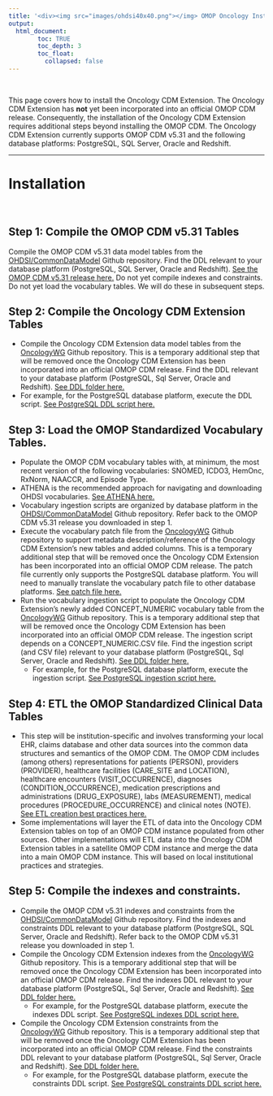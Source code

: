 ```yaml
---
title: '<div><img src="images/ohdsi40x40.png"></img> OMOP Oncology Installation</div>'
output: 
  html_document:
        toc: TRUE
        toc_depth: 3
        toc_float:
          collapsed: false
---
```

<br>

This page covers how to install the Oncology CDM Extension.  The Oncology CDM Extension has **not** yet been incorporated into an official OMOP CDM release.  Consequently, the installation of the Oncology CDM Extension requires additional steps beyond installing the OMOP CDM.  The Oncology CDM Extension currently supports OMOP CDM v5.31 and the following database platforms: PostgreSQL, SQL Server, Oracle and Redshift.

---

# **Installation**

<br>

## Step 1: Compile the OMOP CDM v5.31 Tables  
Compile the OMOP CDM v5.31 data model tables from the [OHDSI/CommonDataModel](https://github.com/OHDSI/CommonDataModel) Github repository.  Find the DDL relevant to your database platform (PostgreSQL, SQL Server, Oracle and Redshift).  [See the OMOP CDM v5.31 release here.](https://github.com/OHDSI/CommonDataModel/releases/tag/v5.3.1)  Do not yet compile indexes and constraints.  Do not yet load the vocabulary tables.  We will do these in subsequent steps.

## Step 2: Compile the Oncology CDM Extension Tables  
* Compile the Oncology CDM Extension data model tables from the [OncologyWG](https://github.com/OHDSI/OncologyWG) Github repository.  This is a temporary additional step that will be removed once the Oncology CDM Extension has been incorporated into an official OMOP CDM release.  Find the DDL relevant to your database platform (PostgreSQL, Sql Server, Oracle and Redshift).  [See DDL folder here.](https://github.com/OHDSI/OncologyWG/tree/master/ddl)
* For example, for the PostgreSQL database platform, execute the DDL script. [See PostgreSQL DDL script here.](https://github.com/OHDSI/OncologyWG/blob/master/ddl/PostgreSQL/OMOP%20CDM%20postgresql%20ddl%20Oncology%20Module.txt)

## Step 3: Load the OMOP Standardized Vocabulary Tables.
* Populate the OMOP CDM vocabulary tables with, at minimum, the most recent version of the following vocabularies: SNOMED, ICDO3, HemOnc, RxNorm, NAACCR, and Episode Type.
* ATHENA is the recommended approach for navigating and downloading OHDSI vocabularies. [See ATHENA here.](http://athena.ohdsi.org/) 
* Vocabulary ingestion scripts are organized by database platform in the [OHDSI/CommonDataModel](https://github.com/OHDSI/CommonDataModel) Github repository.  Refer back to the OMOP CDM v5.31 release you downloaded in step 1.
* Execute the vocabulary patch file from the [OncologyWG](https://github.com/OHDSI/OncologyWG) Github repository to support metadata description/reference of the Oncology CDM Extension's new tables and added columns.  This is a temporary additional step that will be removed once the Oncology CDM Extension has been incorporated into an official OMOP CDM release.  The patch file currently only supports the PostgreSQL database platform.  You will need to manually translate the vocabulary patch file to other database platforms.  [See patch file here.](https://github.com/OHDSI/OncologyWG/blob/master/ddl/PostgreSQL/CDM_patch.sql)
* Run the vocabulary ingestion script to populate the Oncology CDM Extension's newly added CONCEPT_NUMERIC vocabulary table from the [OncologyWG](https://github.com/OHDSI/OncologyWG) Github repository.  This is a temporary additional step that will be removed once the Oncology CDM Extension has been incorporated into an official OMOP CDM release.  The ingestion script depends on a CONCEPT_NUMERIC.CSV file.   Find the ingestion script (and CSV file) relevant to your database platform (PostgreSQL, Sql Server, Oracle and Redshift).  [See DDL folder here.](https://github.com/OHDSI/OncologyWG/tree/master/ddl)
  * For example, for the PostgreSQL database platform, execute the ingestion script. [See PostgreSQL ingestion script here.](https://github.com/OHDSI/OncologyWG/blob/master/ddl/PostgreSQL/VocabImport/OMOP%20CDM%20vocabulary%20load%20-%20PostgreSQL.sql)
 
## Step 4: ETL the OMOP Standardized Clinical Data Tables
* This step will be institution-specific and involves transforming your local EHR, claims database and other data sources into the common data structures and semantics of the OMOP CDM.  The OMOP CDM includes (among others) representations for patients (PERSON), providers (PROVIDER), healthcare facilities (CARE_SITE and LOCATION), healthcare encounters (VISIT_OCCURRENCE), diagnoses (CONDITION_OCCURRENCE), medication prescriptions and administrations (DRUG_EXPOSURE), labs (MEASUREMENT), medical procedures (PROCEDURE_OCCURRENCE) and clinical notes (NOTE). [See ETL creation best practices here.](https://www.ohdsi.org/web/wiki/doku.php?id=documentation:etl_best_practices)
* Some implementations will layer the ETL of data into the Oncology CDM Extension tables on top of an OMOP CDM instance populated from other sources.  Other implementations will ETL data into the Oncology CDM Extension tables in a satellite OMOP CDM instance and merge the data into a main OMOP CDM instance.  This will based on local institutional practices and strategies.

## Step 5: Compile the indexes and constraints.
* Compile the OMOP CDM v5.31 indexes and constraints from the [OHDSI/CommonDataModel](https://github.com/OHDxSI/CommonDataModel) Github repository.  Find the indexes and constraints DDL relevant to your database platform (PostgreSQL, SQL Server, Oracle and Redshift).  Refer back to the OMOP CDM v5.31 release you downloaded in step 1.
* Compile the Oncology CDM Extension indexes from the [OncologyWG](https://github.com/OHDSI/OncologyWG) Github repository.  This is a temporary additional step that will be removed once the Oncology CDM Extension has been incorporated into an official OMOP CDM release.  Find the indexes DDL relevant to your database platform (PostgreSQL, Sql Server, Oracle and Redshift).  [See DDL folder here.](https://github.com/OHDSI/OncologyWG/tree/master/ddl)
  * For example, for the PostgreSQL database platform, execute the indexes DDL script. [See PostgreSQL indexes DDL script here.](https://github.com/OHDSI/OncologyWG/blob/master/ddl/PostgreSQL/OMOP%20CDM%20postgresql%20pk%20indexes%20Oncology%20Module.txt)
* Compile the Oncology CDM Extension constraints from the [OncologyWG](https://github.com/OHDSI/OncologyWG) Github repository.  This is a temporary additional step that will be removed once the Oncology CDM Extension has been incorporated into an official OMOP CDM release.  Find the constraints DDL relevant to your database platform (PostgreSQL, Sql Server, Oracle and Redshift).  [See DDL folder here.](https://github.com/OHDSI/OncologyWG/tree/master/ddl)
  * For example, for the PostgreSQL database platform, execute the constraints DDL script. [See PostgreSQL constraints DDL script here.](https://github.com/OHDSI/OncologyWG/blob/master/ddl/PostgreSQL/OMOP%20CDM%20postgresql%20constraints%20Oncology%20Module.txt)